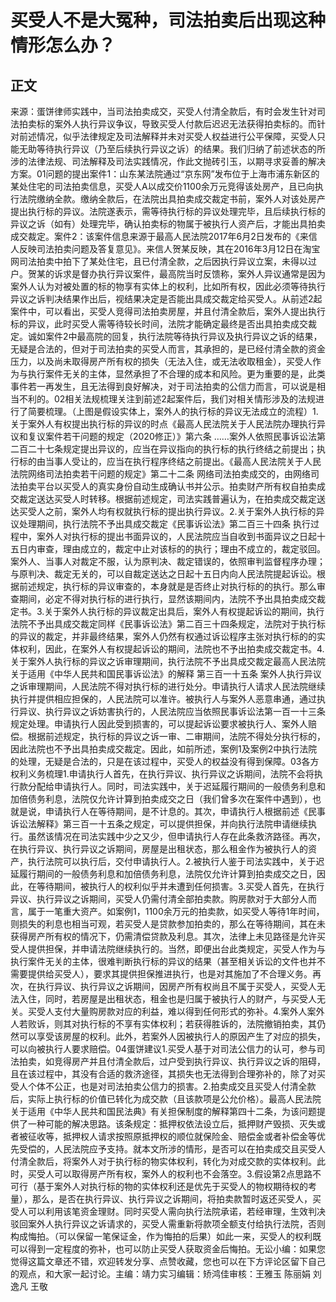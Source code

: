 # 买受人不是大冤种，司法拍卖后出现这种情形怎么办？
## 正文
来源：蛋饼律师实践中，当司法拍卖成交，买受人付清全款后，有时会发生针对司法拍卖标的案外人执行异议争议，导致买受人付款后迟迟无法获得拍卖标的。而针对前述情况，似乎法律规定及司法解释并未对买受人权益进行公平保障，买受人只能无助等待执行异议（乃至后续执行异议之诉）的结果。我们归纳了前述状态的所涉的法律法规、司法解释及司法实践情况，作此文抛砖引玉，以期寻求妥善的解决方案。01问题的提出案件1：山东某法院通过“京东网”发布位于上海市浦东新区的某处住宅的司法拍卖信息，买受人A以成交价1100余万元竞得该处房产，且已向执行法院缴纳全款。缴纳全款后，在法院出具拍卖成交裁定书前，案外人对该处房产提出执行标的异议。法院遂表示，需等待执行标的异议处理完毕，且后续执行标的异议之诉（如有）处理完毕，确认拍卖标的物属于被执行人资产后，才能出具拍卖成交裁定。案件2：该案件信息来源于最高人民法院2017年6月2日发布的《来信人反映司法拍卖问题及答复意见》。来信人贺某反映，其在2016年3月12日在淘宝网司法拍卖中拍下了某处住宅，且已付清全款，之后因执行异议立案，未得以过户。贺某的诉求是督办执行异议案件，最高院当时反馈称，案外人异议通常是因为案外人认为对被处置的标的物享有实体上的权利，比如所有权，因此必须等待执行异议之诉判决结果作出后，视结果决定是否能出具成交裁定给买受人。从前述2起案件中，可以看出，买受人竞得司法拍卖房屋，并且付清全款后，案外人提出执行标的异议，此时买受人需等待较长时间，法院才能确定最终是否出具拍卖成交裁定。诚如案件2中最高院的回复，执行法院等待执行异议及执行异议之诉的结果，无疑是合法的，但对于司法拍卖的买受人而言，其承担的，是已经付清全款的资金压力，以及尚未取得房产所有权的损失（无法入住，或无法收取租金），买受人作为与执行案件无关的主体，显然承担了不合理的成本和风险。更为重要的是，此类事件若一再发生，且无法得到良好解决，对于司法拍卖的公信力而言，可以说是相当不利的。02相关法规梳理关注到前述2起案件后，我们对相关情形涉及的法规进行了简要梳理。（上图是假设实体上，案外人的执行标的异议无法成立的流程）1.关于案外人有权提出执行标的异议的时点《最高人民法院关于人民法院办理执行异议和复议案件若干问题的规定（2020修正）》第六条 ……案外人依照民事诉讼法第二百二十七条规定提出异议的，应当在异议指向的执行标的执行终结之前提出；执行标的由当事人受让的，应当在执行程序终结之前提出。《最高人民法院关于人民法院网络司法拍卖若干问题的规定》第二十二条 网络司法拍卖成交的，由网络司法拍卖平台以买受人的真实身份自动生成确认书并公示。拍卖财产所有权自拍卖成交裁定送达买受人时转移。根据前述规定，司法实践普遍认为，在拍卖成交裁定送达买受人之前，案外人均有权就执行标的提出执行异议。2.关于案外人执行标的异议处理期间，执行法院不予出具成交裁定《民事诉讼法》第二百三十四条 执行过程中，案外人对执行标的提出书面异议的，人民法院应当自收到书面异议之日起十五日内审查，理由成立的，裁定中止对该标的的执行；理由不成立的，裁定驳回。案外人、当事人对裁定不服，认为原判决、裁定错误的，依照审判监督程序办理；与原判决、裁定无关的，可以自裁定送达之日起十五日内向人民法院提起诉讼。根据前述规定，执行标的异议审查的，本身就是是否终止对执行标的的执行。那么审查期间，必定不得对执行标的进行执行，显然该期间内，法院不予出具拍卖成交裁定书。3.关于案外人执行标的异议裁定出具后，案外人有权提起诉讼的期间，执行法院不予出具成交裁定同样《民事诉讼法》第二百三十四条规定，法院对于执行标的异议的裁定，并非最终结果，案外人仍然有权通过诉讼程序主张对执行标的的实体权利，因此，在案外人有权提起诉讼的期间，法院也不予出拍卖成交裁定书。4.关于案外人执行标的异议之诉审理期间，执行法院不予出具成交裁定最高人民法院关于适用《中华人民共和国民事诉讼法》的解释 第三百一十五条 案外人执行异议之诉审理期间，人民法院不得对执行标的进行处分。申请执行人请求人民法院继续执行并提供相应担保的，人民法院可以准许。被执行人与案外人恶意串通，通过执行异议、执行异议之诉妨害执行的，人民法院应当依照民事诉讼法第一百一十三条规定处理。申请执行人因此受到损害的，可以提起诉讼要求被执行人、案外人赔偿。根据前述规定，执行标的异议之诉一审、二审期间，法院不得处分执行标的，因此法院也不予出具拍卖成交裁定。因此，如前所述，案例1及案例2中执行法院的处理，无疑是合法的，只是在该过程中，买受人的权益没有得到保障。03各方权利义务梳理1.申请执行人首先，在执行异议、执行异议之诉期间，法院不会将执行款分配给申请执行人。同时，司法实践中，关于迟延履行期间的一般债务利息和加倍债务利息，法院仅允许计算到拍卖成交之日（我们曾多次在案件中遇到），也就是说，申请执行人在等待期间，是不计息的。其次，申请执行人根据前述《民事诉讼法解释》第三百一十五条之规定，可以提供担保，并向执行法院申请继续执行。虽然该情况在司法实践中少之又少，但申请执行人存在此条救济路径。再次，在执行异议、执行异议之诉期间，房屋是出租状态，那么租金作为被执行人的资产，执行法院可以执行后，交付申请执行人。2.被执行人鉴于司法实践中，关于迟延履行期间的一般债务利息和加倍债务利息，法院仅允许计算到拍卖成交之日，因此，在等待期间，被执行人的权利似乎并未遭到任何损害。3.买受人首先，在执行异议、执行异议之诉期间，买受人仍需付清全部拍卖款。购房款对于大部分人而言，属于一笔重大资产。如案例1，1100余万元的拍卖款，如买受人等待1年时间，则损失的利息也相当可观，若买受人是贷款参加拍卖的，那么在等待期间，其在未获得房产所有权的情况下，仍需清偿贷款及利息。其次，法律上未见路径是允许买受人提供担保，并申请法院继续执行的。当然，即便出台此类规定，买受人作为与执行案件无关的主体，很难判断执行标的异议的结果（甚至相关诉讼的文件也并不需要提供给买受人），要求其提供担保推进执行，也是对其施加了不合理义务。再次，在执行异议、执行异议之诉期间，因房产所有权尚且不属于买受人，买受人无法入住，同时，若房屋是出租状态，租金也是归属于被执行人的财产，与买受人无关。买受人支付大量购房款对应的利益，难以得到任何形式的弥补。4.案外人案外人若败诉，则其对执行标的不享有实体权利；若获得胜诉的，法院撤销拍卖，其仍然可以享受该房屋的权利。此外，若案外人因被执行人的原因产生了对应的损失，可以向被执行人要求赔偿。04蛋饼建议1.买受人基于对司法公信力的认可，参与司法拍卖，如竞得房产并且付清全款后，过户受到执行异议、执行异议之诉的阻碍，且在该过程中，其没有合适的救济途径，其损失也无法得到合理弥补的，除了对买受人个体不公正，也是对司法拍卖公信力的损害。2.拍卖成交且买受人付清全款后，实际上执行标的价值已转化为成交款（且该款项是公允价格）。最高人民法院关于适用《中华人民共和国民法典》有关担保制度的解释第四十二条，为该问题提供了一种可能的解决思路。该条规定：抵押权依法设立后，抵押财产毁损、灭失或者被征收等，抵押权人请求按照原抵押权的顺位就保险金、赔偿金或者补偿金等优先受偿的，人民法院应予支持。就本文所涉的情形，是否可以在拍卖成交且买受人付清全款后，将案外人对于执行标的物实体权利，转化为对成交款的实体权利。此时，买受人可以取得房产所有权，案外人的权利也不会落空。3.假设第2点思路不可行（基于案外人对执行标的物的实体权利还是优先于买受人的物权期待权的考量），那么，是否在执行异议、执行异议之诉期间，将拍卖款暂时返还买受人，买受人可以利用该笔资金理财。同时买受人需向执行法院承诺，若经审理，生效判决驳回案外人执行异议之诉请求的，买受人需重新将款项全额支付给执行法院，否则构成悔拍。（可以保留一笔保证金，作为悔拍的后果）如此一来，买受人的权利既可以得到一定程度的弥补，也可以防止买受人获取资金后悔拍。无讼小编：如果您觉得这篇文章还不错，欢迎转发分享、点赞收藏，您也可以在下方评论区留下自己的观点，和大家一起讨论。主编：靖力实习编辑：矫鸿佳审核：王雅玉 陈丽娟 刘逸凡 王敬